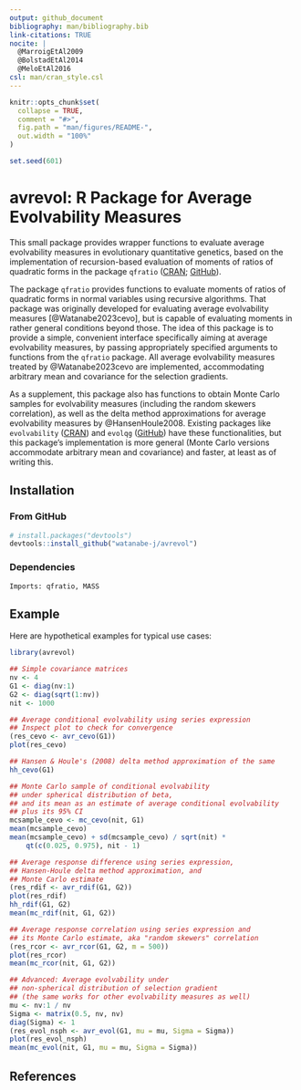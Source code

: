 ```yaml
---
output: github_document
bibliography: man/bibliography.bib
link-citations: TRUE
nocite: |
  @MarroigEtAl2009
  @BolstadEtAl2014
  @MeloEtAl2016
csl: man/cran_style.csl
---
```


<!-- README.md is generated from README.Rmd. Please edit that file -->

```r
knitr::opts_chunk$set(
  collapse = TRUE,
  comment = "#>",
  fig.path = "man/figures/README-",
  out.width = "100%"
)
```
```r
set.seed(601)
```


# avrevol: R Package for Average Evolvability Measures

<!-- badges: start -->
<!-- badges: end -->

This small package provides wrapper functions to evaluate average evolvability
measures in evolutionary quantitative genetics, based on the
implementation of recursion-based evaluation of moments of ratios of
quadratic forms in the package `qfratio`
([CRAN](https://CRAN.R-project.org/package=qfratio){target="_blank"};
[GitHub](https://github.com/watanabe-j/qfratio){target="_blank"}).

The package `qfratio` provides functions to evaluate moments of
ratios of quadratic forms in normal variables using recursive algorithms.
That package was originally developed for evaluating average evolvability
measures [@Watanabe2023cevo], but is capable of evaluating moments in rather
general conditions beyond those.
The idea of this package is to provide a simple, convenient interface
specifically aiming at average evolvability measures, by passing
appropriately specified arguments to functions from the `qfratio`
package.
All average evolvability measures treated by @Watanabe2023cevo are implemented,
accommodating arbitrary mean and covariance for the selection gradients.

As a supplement, this package also has functions to obtain Monte Carlo
samples for evolvability measures (including the random skewers correlation),
as well as the delta method approximations for average evolvability measures
by @HansenHoule2008.
Existing packages like `evolvability`
([CRAN](https://cran.r-project.org/package=evolvability))
and `evolqg` ([GitHub](https://github.com/lem-usp/EvolQG)) have these
functionalities, but this package's implementation is more general (Monte Carlo
versions accommodate arbitrary mean and covariance) and faster, at least as of
writing this.


## Installation

### From GitHub
```r
# install.packages("devtools")
devtools::install_github("watanabe-j/avrevol")
```

### Dependencies

    Imports: qfratio, MASS


## Example

Here are hypothetical examples for typical use cases:

```r
library(avrevol)

## Simple covariance matrices
nv <- 4
G1 <- diag(nv:1)
G2 <- diag(sqrt(1:nv))
nit <- 1000

## Average conditional evolvability using series expression
## Inspect plot to check for convergence
(res_cevo <- avr_cevo(G1))
plot(res_cevo)

## Hansen & Houle's (2008) delta method approximation of the same
hh_cevo(G1)

## Monte Carlo sample of conditional evolvability
## under spherical distribution of beta,
## and its mean as an estimate of average conditional evolvability
## plus its 95% CI
mcsample_cevo <- mc_cevo(nit, G1)
mean(mcsample_cevo)
mean(mcsample_cevo) + sd(mcsample_cevo) / sqrt(nit) *
    qt(c(0.025, 0.975), nit - 1)

## Average response difference using series expression,
## Hansen-Houle delta method approximation, and
## Monte Carlo estimate
(res_rdif <- avr_rdif(G1, G2))
plot(res_rdif)
hh_rdif(G1, G2)
mean(mc_rdif(nit, G1, G2))

## Average response correlation using series expression and
## its Monte Carlo estimate, aka "random skewers" correlation
(res_rcor <- avr_rcor(G1, G2, m = 500))
plot(res_rcor)
mean(mc_rcor(nit, G1, G2))

## Advanced: Average evolvability under
## non-spherical distribution of selection gradient
## (the same works for other evolvability measures as well)
mu <- nv:1 / nv
Sigma <- matrix(0.5, nv, nv)
diag(Sigma) <- 1
(res_evol_nsph <- avr_evol(G1, mu = mu, Sigma = Sigma))
plot(res_evol_nsph)
mean(mc_evol(nit, G1, mu = mu, Sigma = Sigma))
```

## References
